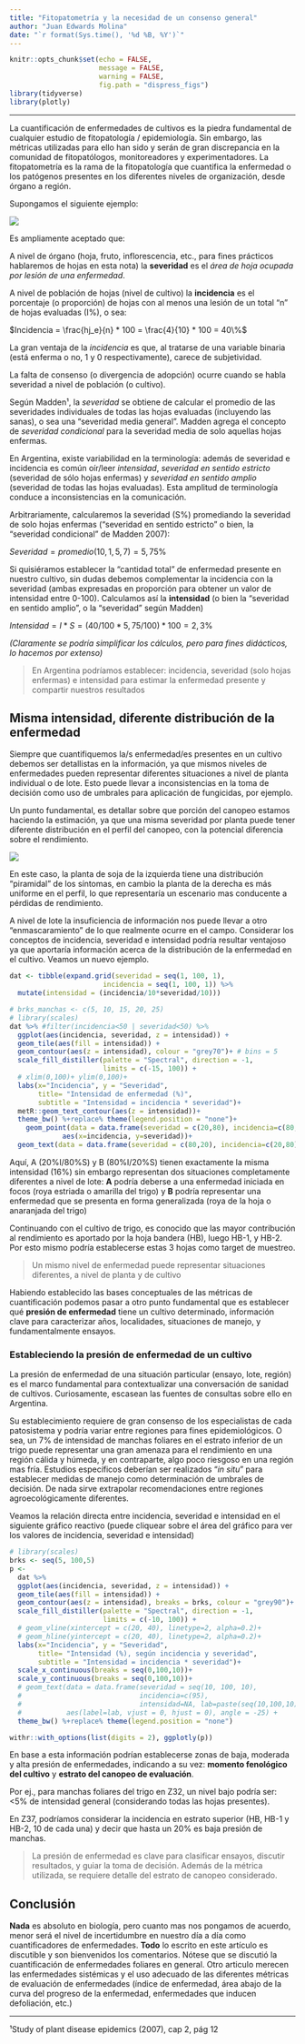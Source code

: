 ```yaml
---
title: "Fitopatometría y la necesidad de un consenso general"
author: "Juan Edwards Molina"
date: "`r format(Sys.time(), '%d %B, %Y')`"
---
```


```r
knitr::opts_chunk$set(echo = FALSE, 
                      message = FALSE,
                      warning = FALSE, 
                      fig.path = "dispress_figs")
library(tidyverse)
library(plotly)
```

--- 

La cuantificación de enfermedades de cultivos es la piedra fundamental de cualquier estudio de fitopatología / epidemiología. Sin embargo, las métricas utilizadas para ello han sido y serán de gran discrepancia en la comunidad de fitopatólogos, monitoreadores y experimentadores. La fitopatometría es la rama de la fitopatología que cuantifica la enfermedad o los patógenos presentes en los diferentes niveles de organización, desde órgano a región.   

Supongamos el siguiente ejemplo: 

![](https://docs.google.com/drawings/d/e/2PACX-1vSG5ML3zt_0_xk-z3H8wb1bH4Vs6Ip1lJHRIPKHC0WvG6NLTJ4KgWtRJe27dgny_FXPnzPss9BQmjAn/pub?w=882&h=279) 

Es ampliamente aceptado que: 

A nivel de órgano (hoja, fruto, inflorescencia, etc., para fines prácticos hablaremos de hojas en esta nota) la **severidad** es el _área de hoja ocupada por lesión de una enfermedad_. 

A nivel de población de hojas (nivel de cultivo) la **incidencia** es el porcentaje (o proporción) de hojas con al menos una lesión de un total "n" de hojas evaluadas (I%), o sea: 

$Incidencia = \frac{hj_e}{n} * 100 = \frac{4}{10} * 100 = 40\%$

La gran ventaja de la *incidencia* es que, al tratarse de una variable binaria (está enferma o no, 1 y 0 respectivamente), carece de subjetividad.

La falta de consenso (o divergencia de adopción) ocurre cuando se habla severidad a nivel de población (o cultivo). 

Según Madden¹, la *severidad* se obtiene de calcular el promedio de las severidades individuales de todas las hojas evaluadas (incluyendo las sanas), o sea una "severidad media general". Madden agrega el concepto de *severidad condicional* para la severidad media de solo aquellas hojas enfermas. 

En Argentina, existe variabilidad en la terminología: además de severidad e incidencia es común oír/leer *intensidad*, *severidad en sentido estricto* (severidad de sólo hojas enfermas) y *severidad en sentido amplio* (severidad de todas las hojas evaluadas). Esta amplitud de terminología conduce a inconsistencias en la comunicación.

Arbitrariamente, calcularemos la severidad (S%) promediando la severidad de solo hojas enfermas  ("severidad en sentido estricto" o bien, la "severidad condicional" de Madden 2007):

$Severidad = promedio(10,1,5,7) = 5,75\%$ 

Si quisiéramos establecer la "cantidad total" de enfermedad presente en nuestro cultivo, sin dudas debemos complementar la incidencia con la severidad (ambas expresadas en proporción para obtener un valor de intensidad entre 0-100). Calculamos así la **intensidad** (o bien la "severidad en sentido amplio", o la "severidad" según Madden)

$Intensidad = I * S = (40/100 * 5,75/100)*100 = 2,3 \%$

_(Claramente se podría simplificar los cálculos, pero para fines didácticos, lo hacemos por extenso)_

> En Argentina podríamos establecer: incidencia, severidad (solo hojas enfermas) e intensidad para estimar la enfermedad presente y compartir nuestros resultados

## Misma intensidad, diferente distribución de la enfermedad

Siempre que cuantifiquemos la/s enfermedad/es presentes en un cultivo debemos ser detallistas en la información, ya que mismos niveles de enfermedades pueden representar diferentes situaciones a nivel de planta individual o de lote. Esto puede llevar a inconsistencias en la toma de decisión como uso de umbrales para aplicación de fungicidas, por ejemplo.

Un punto fundamental, es detallar sobre que porción del canopeo estamos haciendo la estimación, ya que una misma severidad por planta puede tener diferente distribución en el perfil del canopeo, con la potencial diferencia sobre el rendimiento.   

![](https://docs.google.com/drawings/d/e/2PACX-1vSESR-P4u_Gm_j-GxhTwy7R9GUEmBFLIgGATxjOkH_U39ScMT30e5UR_FfaNomyZ5ZxVKsUnn9Fz1SS/pub?w=635&h=306)

En este caso, la planta de soja de la izquierda tiene una distribución "piramidal" de los síntomas, en cambio la planta de la derecha es más uniforme en el perfil, lo que representaría un escenario mas conducente a pérdidas de rendimiento.  

A nivel de lote la insuficiencia de información nos puede llevar a otro "enmascaramiento" de lo que realmente ocurre en el campo. Considerar los conceptos de incidencia, severidad e intensidad podría resultar ventajoso ya que aportaría información acerca de la distribución de la enfermedad en el cultivo. Veamos un nuevo ejemplo.

```r
dat <- tibble(expand.grid(severidad = seq(1, 100, 1), 
                       incidencia = seq(1, 100, 1)) %>% 
  mutate(intensidad = (incidencia/10*severidad/10)))
```

```r
# brks_manchas <- c(5, 10, 15, 20, 25)
# library(scales)
dat %>% #filter(incidencia<50 | severidad<50) %>% 
  ggplot(aes(incidencia, severidad, z = intensidad)) + 
  geom_tile(aes(fill = intensidad)) +
  geom_contour(aes(z = intensidad), colour = "grey70")+ # bins = 5
  scale_fill_distiller(palette = "Spectral", direction = -1, 
                       limits = c(-15, 100)) +
  # xlim(0,100)+ ylim(0,100)+
  labs(x="Incidencia", y = "Severidad", 
       title= "Intensidad de enfermedad (%)",
       subtitle = "Intensidad = incidencia * severidad")+
  metR::geom_text_contour(aes(z = intensidad))+
  theme_bw() %+replace% theme(legend.position = "none")+
    geom_point(data = data.frame(severidad = c(20,80), incidencia=c(80,20), intensidad=NA), 
             aes(x=incidencia, y=severidad))+
  geom_text(data = data.frame(severidad = c(80,20), incidencia=c(20,80), intensidad=NA, lab=c("A", "B")),  aes(label=lab, vjust = 0, hjust = -0.5))
```

Aquí, A (20%I/80%S) y B (80%I/20%S) tienen exactamente la misma intensidad (16%) sin embargo representan dos situaciones completamente diferentes a nivel de lote: **A** podría deberse a una enfermedad iniciada en focos (roya estriada o amarilla del trigo) y **B** podría representar una enfermedad que se presenta en forma generalizada (roya de la hoja o anaranjada del trigo)  

Continuando con el cultivo de trigo, es conocido que las mayor contribución al rendimiento es aportado por la hoja bandera (HB), luego HB-1, y HB-2. Por esto mismo podría establecerse estas 3 hojas como target de muestreo. 

> Un mismo nivel de enfermedad puede representar situaciones diferentes, a nivel de planta y de cultivo

Habiendo establecido las bases conceptuales de las métricas de cuantificación podemos pasar a otro punto fundamental que es establecer qué **presión de enfermedad** tiene un cultivo determinado, información clave para caracterizar años, localidades, situaciones de manejo, y fundamentalmente ensayos.

### Estableciendo la presión de enfermedad de un cultivo

La presión de enfermedad de una situación particular (ensayo, lote, región) es el marco fundamental para contextualizar una conversación de sanidad de cultivos. Curiosamente, escasean las fuentes de consultas sobre ello en Argentina. 

Su establecimiento requiere de gran consenso de los especialistas de cada patosistema y podría variar entre regiones para fines epidemiológicos. O sea, un 7% de intensidad de manchas foliares en el estrato inferior de un trigo puede representar una gran amenaza para el rendimiento en una región cálida y húmeda, y en contraparte, algo poco riesgoso en una región mas fría. Estudios específicos deberían ser realizados "*in situ*" para establecer medidas de manejo como determinación de umbrales de decisión. De nada sirve extrapolar recomendaciones entre regiones agroecológicamente diferentes.   

Veamos la relación directa entre incidencia, severidad e intensidad en el siguiente gráfico reactivo (puede cliquear sobre el área del gráfico para ver los valores de incidencia, severidad e intensidad)


```r
# library(scales)
brks <- seq(5, 100,5)
p <- 
  dat %>% 
  ggplot(aes(incidencia, severidad, z = intensidad)) + 
  geom_tile(aes(fill = intensidad)) +
  geom_contour(aes(z = intensidad), breaks = brks, colour = "grey90")+ # bins = 5
  scale_fill_distiller(palette = "Spectral", direction = -1, 
                       limits = c(-10, 100)) +
  # geom_vline(xintercept = c(20, 40), linetype=2, alpha=0.2)+
  # geom_hline(yintercept = c(20, 40), linetype=2, alpha=0.2)+
  labs(x="Incidencia", y = "Severidad", 
       title= "Intensidad (%), según incidencia y severidad",
       subtitle = "Intensidad = incidencia * severidad")+
  scale_x_continuous(breaks = seq(0,100,10))+
  scale_y_continuous(breaks = seq(0,100,10))+
  # geom_text(data = data.frame(severidad = seq(10, 100, 10), 
  #                             incidencia=c(95), 
  #                             intensidad=NA, lab=paste(seq(10,100,10), "%")), 
  #           aes(label=lab, vjust = 0, hjust = 0), angle = -25) +
  theme_bw() %+replace% theme(legend.position = "none")

withr::with_options(list(digits = 2), ggplotly(p))
```

En base a esta información podrían establecerse zonas de baja, moderada y alta presión de enfermedades, indicando a su vez: **momento fenológico del cultivo** y **estrato del canopeo de evaluación**. 

Por ej., para manchas foliares del trigo en Z32, un nivel bajo podría ser: <5% de intensidad general (considerando todas las hojas presentes). 

En Z37, podríamos considerar la incidencia en estrato superior (HB, HB-1 y HB-2, 10 de cada una) y decir que hasta un 20% es baja presión de manchas.                     

> La presión de enfermedad es clave para clasificar ensayos, discutir resultados, y guiar la toma de decisión. Además de la métrica utilizada, se requiere detalle del estrato de canopeo considerado.

## Conclusión 

**Nada** es absoluto en biología, pero cuanto mas nos pongamos de acuerdo, menor será el nivel de incertidumbre en nuestro día a día como cuantificadores de enfermedades. **Todo** lo escrito en este artículo es discutible y son bienvenidos los comentarios. Nótese que se discutió la cuantificación de enfermedades foliares en general. Otro articulo merecen las enfermedades sistémicas y el uso adecuado de las diferentes métricas de evaluación de enfermedades (índice de enfermedad, área abajo de la curva del progreso de la enfermedad, enfermedades que inducen defoliación, etc.) 

---

¹Study of plant disease epidemics (2007), cap 2, pág 12 
